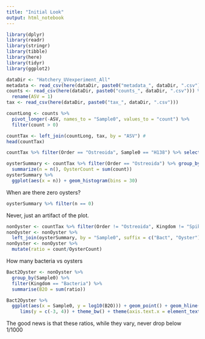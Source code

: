 ```yaml
---
title: "Initial Look"
output: html_notebook
---
```


```r
library(dplyr)
library(readr)
library(stringr)
library(tibble)
library(here)
library(tidyr)
library(ggplot2)
```



```r
dataDir <- "Hatchery_UVexperiment_All"
metadata <- read_csv(here(dataDir, paste0("metadata_", dataDir, ".csv")))
counts <- read_csv(here(dataDir, paste0("counts_", dataDir, ".csv"))) %>%
  rename(ASV = 1)
tax <- read_csv(here(dataDir, paste0("tax_", dataDir, ".csv")))
```




```r
countLong <- counts %>% 
  pivot_longer(-ASV, names_to = "Sample0", values_to = "count") %>%
  filter(count > 0)
```

```r
countTax <- left_join(countLong, tax, by = "ASV") #
head(countTax)
```

```r
countTax %>% filter(Order == "Ostreoida", Sample0 == "H138") %>% select(ASV, Sample0, count)
```

```r
oysterSummary <- countTax %>% filter(Order == "Ostreoida") %>% group_by(Sample0) %>% 
  summarize(n = n(), OysterCount = sum(count))
oysterSummary %>%
  ggplot(aes(x = n)) + geom_histogram(bins = 30)
```
When are there zero oysters?

```r
oysterSummary %>% filter(n == 0)
```

Never, just an artifact of the plot.

```r
nonOyster <- countTax %>% filter(Order != "Ostreoida", Kingdom != "Spike")
nonOyster <- nonOyster %>%
  left_join(oysterSummary, by = "Sample0", suffix = c("Bact", "Oyster"))
nonOyster <- nonOyster %>%
  mutate(ratio = count/OysterCount)
```

How many bacteria vs oysters

```r
Bact2Oyster <- nonOyster %>% 
  group_by(Sample0) %>%
  filter(Kingdom == "Bacteria") %>%
  summarise(B2O = sum(ratio))
```

```r
Bact2Oyster %>%
  ggplot(aes(x = Sample0, y = log10(B2O))) + geom_point() + geom_hline(yintercept = 1) +
     lims(y = c(-3, 4)) + theme_bw() + theme(axis.text.x = element_text(angle = 90))
```
The good news is that these ratios, while they vary, never drop below 1/1000


